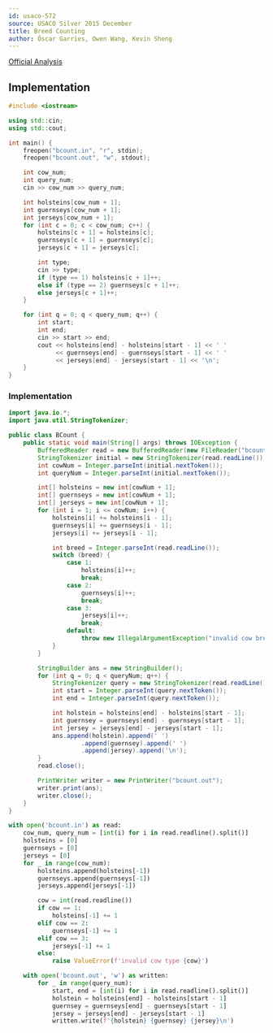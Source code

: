 ```yaml
---
id: usaco-572
source: USACO Silver 2015 December
title: Breed Counting
author: Óscar Garries, Owen Wang, Kevin Sheng
---
```


[Official Analysis](http://www.usaco.org/current/data/sol_bcount_silver_dec15.html)

<LanguageSection>
<CPPSection>

## Implementation

```cpp
#include <iostream>

using std::cin;
using std::cout;

int main() {
	freopen("bcount.in", "r", stdin);
	freopen("bcount.out", "w", stdout);

	int cow_num;
	int query_num;
	cin >> cow_num >> query_num;

	int holsteins[cow_num + 1];
	int guernseys[cow_num + 1];
	int jerseys[cow_num + 1];
	for (int c = 0; c < cow_num; c++) {
		holsteins[c + 1] = holsteins[c];
		guernseys[c + 1] = guernseys[c];
		jerseys[c + 1] = jerseys[c];

		int type;
		cin >> type;
		if (type == 1) holsteins[c + 1]++;
		else if (type == 2) guernseys[c + 1]++;
		else jerseys[c + 1]++;
	}

	for (int q = 0; q < query_num; q++) {
		int start;
		int end;
		cin >> start >> end;
		cout << holsteins[end] - holsteins[start - 1] << ' '
			 << guernseys[end] - guernseys[start - 1] << ' '
			 << jerseys[end] - jerseys[start - 1] << '\n';
	}
}
```

</CPPSection>
<JavaSection>

### Implementation

```java
import java.io.*;
import java.util.StringTokenizer;

public class BCount {
	public static void main(String[] args) throws IOException {
		BufferedReader read = new BufferedReader(new FileReader("bcount.in"));
		StringTokenizer initial = new StringTokenizer(read.readLine());
		int cowNum = Integer.parseInt(initial.nextToken());
		int queryNum = Integer.parseInt(initial.nextToken());

		int[] holsteins = new int[cowNum + 1];
		int[] guernseys = new int[cowNum + 1];
		int[] jerseys = new int[cowNum + 1];
		for (int i = 1; i <= cowNum; i++) {
			holsteins[i] += holsteins[i - 1];
			guernseys[i] += guernseys[i - 1];
			jerseys[i] += jerseys[i - 1];

			int breed = Integer.parseInt(read.readLine());
			switch (breed) {
				case 1:
					holsteins[i]++;
					break;
				case 2:
					guernseys[i]++;
					break;
				case 3:
					jerseys[i]++;
					break;
				default:
					throw new IllegalArgumentException("invalid cow breed given");
			}
		}

		StringBuilder ans = new StringBuilder();
		for (int q = 0; q < queryNum; q++) {
			StringTokenizer query = new StringTokenizer(read.readLine());
			int start = Integer.parseInt(query.nextToken());
			int end = Integer.parseInt(query.nextToken());

			int holstein = holsteins[end] - holsteins[start - 1];
			int guernsey = guernseys[end] - guernseys[start - 1];
			int jersey = jerseys[end] - jerseys[start - 1];
			ans.append(holstein).append(' ')
					.append(guernsey).append(' ')
					.append(jersey).append('\n');
		}
		read.close();

		PrintWriter writer = new PrintWriter("bcount.out");
		writer.print(ans);
		writer.close();
	}
}
```

</JavaSection>
<PySection>

```py
with open('bcount.in') as read:
	cow_num, query_num = [int(i) for i in read.readline().split()]
	holsteins = [0]
	guernseys = [0]
	jerseys = [0]
	for _ in range(cow_num):
		holsteins.append(holsteins[-1])
		guernseys.append(guernseys[-1])
		jerseys.append(jerseys[-1])

		cow = int(read.readline())
		if cow == 1:
			holsteins[-1] += 1
		elif cow == 2:
			guernseys[-1] += 1
		elif cow == 3:
			jerseys[-1] += 1
		else:
			raise ValueError(f'invalid cow type {cow}')

	with open('bcount.out', 'w') as written:
		for _ in range(query_num):
			start, end = [int(i) for i in read.readline().split()]
			holstein = holsteins[end] - holsteins[start - 1]
			guernsey = guernseys[end] - guernseys[start - 1]
			jersey = jerseys[end] - jerseys[start - 1]
			written.write(f'{holstein} {guernsey} {jersey}\n')
```

</PySection>
</LanguageSection>
